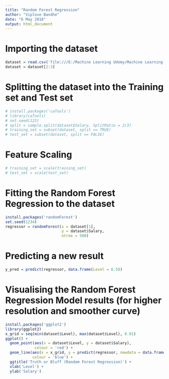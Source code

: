 ---
title: "Random Forest Regression"
author: "Viplove Bandhe"
date: "6 May 2018"
output: html_document
---

# Importing the dataset
```{r}
dataset = read.csv('file:///E:/Machine Learning Udemy/Machine Learning A-Z/Part 2 - Regression/Section 9 - Random Forest Regression/Random_Forest_Regression/Position_Salaries.csv')
dataset = dataset[2:3]
```

# Splitting the dataset into the Training set and Test set
```{r}

# install.packages('caTools')
# library(caTools)
# set.seed(123)
# split = sample.split(dataset$Salary, SplitRatio = 2/3)
# training_set = subset(dataset, split == TRUE)
# test_set = subset(dataset, split == FALSE)
```

# Feature Scaling
```{r}
# training_set = scale(training_set)
# test_set = scale(test_set)
```

# Fitting the Random Forest Regression to the dataset
```{r}
install.packages('randomForest')
set.seed(1234)
regressor = randomForest(x = dataset[1],
                         y = dataset$Salary,
                         ntree = 500)                  
```

# Predicting a new result
```{r}
y_pred = predict(regressor, data.frame(Level = 6.5))
```

# Visualising the Random Forest Regression Model results (for higher resolution and smoother curve)
```{r}
install.packages('ggplot2')
library(ggplot2)
x_grid = seq(min(dataset$Level), max(dataset$Level), 0.01)
ggplot() +
  geom_point(aes(x = dataset$Level, y = dataset$Salary),
             colour = 'red') +
  geom_line(aes(x = x_grid, y = predict(regressor, newdata = data.frame(Level = x_grid))),
            colour = 'blue') +
  ggtitle('Truth or Bluff (Random Forest Regression)') +
  xlab('Level') +
  ylab('Salary')
```